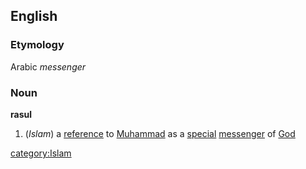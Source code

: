 ==English==
===Etymology===
Arabic ''messenger''
===Noun===
'''rasul'''
#(''Islam'') a [[reference]] to [[Muhammad]] as a [[special]] [[messenger]] of [[God]]
[[category:Islam]]